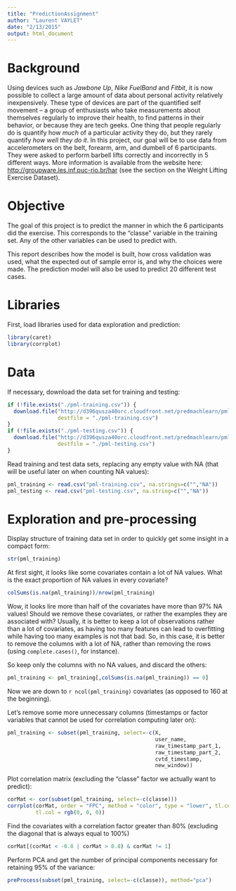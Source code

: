 ```yaml
---
title: "PredictionAssignment"
author: "Laurent VAYLET"
date: "2/13/2015"
output: html_document
---
```


# Background

Using devices such as *Jawbone Up*, *Nike FuelBand* and *Fitbit*, it is now possible to collect a large amount of data about personal activity relatively inexpensively. These type of devices are part of the quantified self movement – a group of enthusiasts who take measurements about themselves regularly to improve their health, to find patterns in their behavior, or because they are tech geeks. One thing that people regularly do is quantify how *much* of a particular activity they do, but they rarely quantify *how well they do it*. In this project, our goal will be to use data from accelerometers on the belt, forearm, arm, and dumbell of 6 participants. They were asked to perform barbell lifts correctly and incorrectly in 5 different ways. More information is available from the website here: <http://groupware.les.inf.puc-rio.br/har> (see the section on the Weight Lifting Exercise Dataset).

# Objective

The goal of this project is to predict the manner in which the 6 participants did the exercise. This corresponds to the "classe" variable in the training set. Any of the other variables can be used to predict with.

This report describes how the model is built, how cross validation was used, what the expected out of sample error is, and why the choices were made. The prediction model will also be used to predict 20 different test cases. 

# Libraries

First, load libraries used for data exploration and prediction:
```r
library(caret)
library(corrplot)
```

# Data

If necessary, download the data set for training and testing:
```r
if (!file.exists("./pml-training.csv")) {
  download.file("http://d396qusza40orc.cloudfront.net/predmachlearn/pml-training.csv", 
                destfile = "./pml-training.csv")
}
if (!file.exists("./pml-testing.csv")) {
  download.file("http://d396qusza40orc.cloudfront.net/predmachlearn/pml-testing.csv", 
                destfile = "./pml-testing.csv")
}
```

Read training and test data sets, replacing any empty value with NA (that will be useful later on when counting NA values):

```r
pml_training <- read.csv("pml-training.csv", na.strings=c("","NA"))
pml_testing <- read.csv("pml-testing.csv", na.string=c("","NA"))
```

# Exploration and pre-processing

Display structure of training data set in order to quickly get some insight in a compact form:

```r
str(pml_training)
```

At first sight, it looks like some covariates contain a lot of NA values. What is the exact proportion of NA values in every covariate?

```r
colSums(is.na(pml_training))/nrow(pml_training)
```

Wow, it looks lire more than half of the covariates have more than 97% NA values! Should we remove these covariates, or rather the examples they are associated with? Usually, it is better to keep a lot of observations rather than a lot of covariates, as having too many features can lead to overfitting while having too many examples is not that bad. So, in this case, it is better to remove the columns with a lot of NA, rather than removing the rows (using `complete.cases()`, for instance).

So keep only the columns with no NA values, and discard the others:

```r
pml_training <- pml_training[,colSums(is.na(pml_training)) == 0]
```

Now we are down to `r ncol(pml_training)` covariates (as opposed to 160 at the beginning).

Let's remove some more unnecessary columns (timestamps or factor variables that cannot be used for correlation computing later on):

```r
pml_training <- subset(pml_training, select=-c(X,
                                               user_name,
                                               raw_timestamp_part_1,
                                               raw_timestamp_part_2,
                                               cvtd_timestamp,
                                               new_window))
```

Plot correlation matrix (excluding the "classe" factor we actually want to predict):

```r
corMat <- cor(subset(pml_training, select=-c(classe)))
corrplot(corMat, order = "FPC", method = "color", type = "lower", tl.cex = 0.5, 
         tl.col = rgb(0, 0, 0))
```

Find the covariates with a correlation factor greater than 80% (excluding the diagonal that is always equal to 100%)

```r
corMat[(corMat < -0.8 | corMat > 0.8) & corMat != 1]
```

Perform PCA and get the number of principal components necessary for retaining 95% of the variance:

```r
preProcess(subset(pml_training, select=-c(classe)), method="pca")
```
